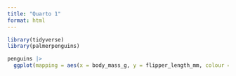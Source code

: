 ```yaml
---
title: "Quarto 1"
format: html
---
```


```r
library(tidyverse)
library(palmerpenguins)
```

```r
penguins |>
  ggplot(mapping = aes(x = body_mass_g, y = flipper_length_mm, colour = species)) + geom_point() + labs(title = "Penguins Body Mass compared to Flipper Length", x = "Body Mass", y = "Flipper Length")
```
